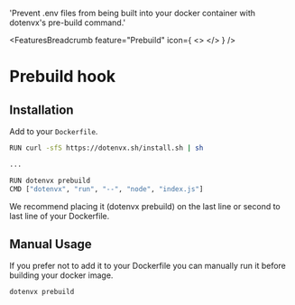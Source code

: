 
  'Prevent .env files from being built into your docker container with dotenvx\'s pre-build command.'

<FeaturesBreadcrumb feature="Prebuild" icon={
  <>
    <Logo className="w-10 h-10" />
  </>
} />
# Prebuild hook
<GuideHeading lead={description} />

## Installation

Add to your `Dockerfile`.

```bash
RUN curl -sfS https://dotenvx.sh/install.sh | sh

...

RUN dotenvx prebuild
CMD ["dotenvx", "run", "--", "node", "index.js"]
```

We recommend placing it (dotenvx prebuild) on the last line or second to last line of your Dockerfile.

## Manual Usage

If you prefer not to add it to your Dockerfile you can manually run it before building your docker image.

```bash
dotenvx prebuild
```
